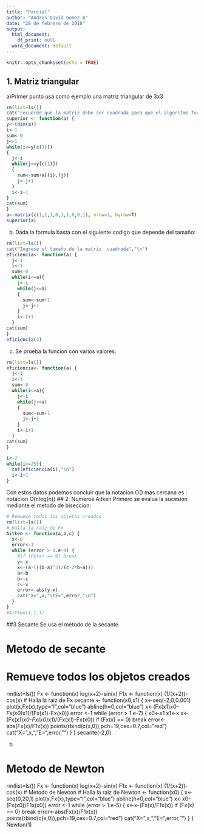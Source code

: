 ```yaml
---
title: "Parcial"
author: "Andres David Gomez B"
date: "28 de febrero de 2018"
output:
  html_document:
    df_print: null
  word_document: default
---
```


```r
knitr::opts_chunk$set(echo = TRUE)
```

## 1. Matriz triangular
a)Primer punto usa como ejemplo una matriz triangular de 3x3
```r
rm(list=ls())
cat("recuerde que la matriz debe ser cuadrada para que el algoritmo funcione","\n") 
superior <- function(a) {
y<-(dim(a))
i<-1
sum<-0
j<-1
while(i<=y[c(1)])
{
  j<-i
  while(j<=y[c(1)])
  {
    sum<-sum+a[(i),(j)]
    j<-j+1
  }
  i<-i+1
}
cat(sum)
}
a<-matrix(c(1,1,1,0,1,1,0,0,1), nrow=3, byrow=T)
superior(a)

```

b) Dada la formula basta con el siguiente codigo que depende del tamaño:
```r
rm(list=ls())
cat("Ingrese el tamaño de la matriz  cuadrada","\n") 
eficiencia<- function(a) {
  j<-1
  i<-1
  sum<-0
  while(i<=a){
    j<-i
    while(j<=a)
    {
      sum<-sum+1
      j<-j+1
    }    
    i<-i+1
  }
cat(sum)
}
eficiencia(4)

```
c) Se prueba la funcion con varios valores:
```r
rm(list=ls())
eficiencia<- function(a) {
  j<-1
  i<-1
  sum<-0
  while(i<=a){
    j<-i
    while(j<=a)
    {
      sum<-sum+1
      j<-j+1
    }    
    i<-i+1
  }
cat(sum)
}

i<-2
while(i<=25){
  cat(eficiencia(i),"\n")
  i<-i+1
}

```
Con estos datos podemos concluir que  la notacion O() mas cercana es   : notacion O(nlog(n))
## 2. Numeros Aitken
Primero se evalua la sucesion mediante el metodo de biseccion:


```r
# Remueve todos los objetos creados
rm(list=ls())
# Halla la raiz de Fx
Aitken <- function(a,b,c) {
  x<-0
  error<-1
  while (error > 1.e-4) {
    #if (Fx(x) == 0) break
    y<-x
    x<-(a-(((b-a)^2)/(c-2*b+a)))
    a<-b
    b<-c
    c<-x
    error<-abs(y-x)
    cat("X=",x,"\tE=",error,"\n")
  }
}
#Aitken(1,1,1)
```
##3 Secante
Se usa el metodo de la secante

# Metodo de secante
# Remueve todos los objetos creados
rm(list=ls())
Fx <- function(x) log(x+2)-sin(x)
F1x <- function(x) (1/(x+2))-cos(x)
# Halla la raiz de Fx
secante <- function(x0,x1) {
  x<-seq(-2,0,0.001)
  plot(x,Fx(x),type="l",col="blue")
  abline(h=0,col="blue")
  x<-(Fx(x1)*x0-Fx(x0)*x1)/(Fx(x1)-Fx(x0))
  error <-1
  while (error > 1.e-7) {
    x0<-x1
    x1<-x
    x<-(Fx(x1)*x0-Fx(x0)*x1)/(Fx(x1)-Fx(x0))
    if (Fx(x) == 0) break
    error<-abs(Fx(x)/F1x(x))
    points(rbind(c(x,0)),pch=19,cex=0.7,col="red")
    cat("X=",x,"\t","E=",error,"\n")
  }
}
secante(-2,0)



b) 

# Metodo de Newton

rm(list=ls())
Fx <- function(x) log(x+2)-sin(x)
F1x <- function(x) (1/(x+2))-cos(x)
# Metodo de Newton
# Halla la raiz de 
Newton <- function(x0) {
  x<-seq(0,20,1)
  plot(x,Fx(x),type="l",col="blue")
  abline(h=0,col="blue")
  x<-x0-(Fx(x0)/F1x(x0))
  error <-1
  while (error > 1.e-5) {
    x<-x-(Fx(x)/F1x(x))
    if (Fx(x) == 0) break
    error<-abs(Fx(x)/F1x(x))
    points(rbind(c(x,0)),pch=19,cex=0.7,col="red")
    cat("X=",x,"\t","E=",error,"\n")
  }
}
Newton(1)

